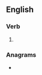==English==

===Verb===
{{head|en|verb form}}

# {{lb|en|dialect}} {{en-past of|blow}}

===Anagrams===
* {{anagrams|en|bowled}}